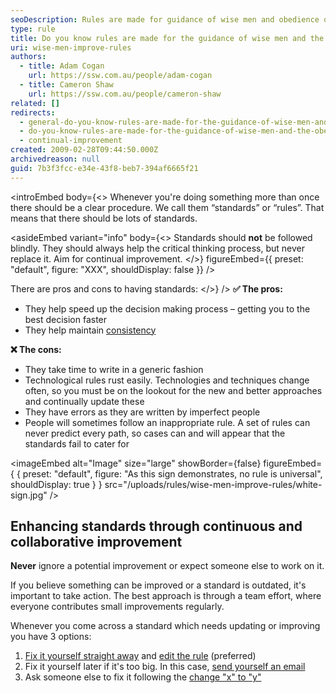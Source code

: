 ```yaml
---
seoDescription: Rules are made for guidance of wise men and obedience of fools. Establishing clear procedures can streamline decision-making and maintain consistency, but it's essential to continually improve standards as they may become outdated or flawed.
type: rule
title: Do you know rules are made for the guidance of wise men and the obedience of fools?
uri: wise-men-improve-rules
authors:
  - title: Adam Cogan
    url: https://ssw.com.au/people/adam-cogan
  - title: Cameron Shaw
    url: https://ssw.com.au/people/cameron-shaw
related: []
redirects:
  - general-do-you-know-rules-are-made-for-the-guidance-of-wise-men-and-the-obedience-of-fools
  - do-you-know-rules-are-made-for-the-guidance-of-wise-men-and-the-obedience-of-fools
  - continual-improvement
created: 2009-02-28T09:44:50.000Z
archivedreason: null
guid: 7b3f3fcc-e34e-43f8-beb7-394af6665f21
---
```


<introEmbed
  body={<>
Whenever you're doing something more than once there should be a clear procedure. We call them “standards” or “rules”. That means that there should be lots of standards.


<asideEmbed
  variant="info"
  body={<>
    Standards should **not** be followed blindly. They should always help the critical thinking process, but never replace it. Aim for continual improvement.
  </>}
  figureEmbed={{
    preset: "default",
    figure: "XXX",
    shouldDisplay: false
  }}
/>


There are pros and cons to having standards:
  </>}
/>
**✅ The pros:**

* They help speed up the decision making process – getting you to the best decision faster
* They help maintain [consistency](/do-you-understand-the-value-of-consistency)

**❌ The cons:**

* They take time to write in a generic fashion
* Technological rules rust easily. Technologies and techniques change often, so you must be on the lookout for the new and better approaches and continually update these
* They have errors as they are written by imperfect people
* People will sometimes follow an inappropriate rule. A set of rules can never predict every path, so cases can and will appear that the standards fail to cater for


<imageEmbed
  alt="Image"
  size="large"
  showBorder={false}
  figureEmbed={ {
    preset: "default",
    figure: "As this sign demonstrates, no rule is universal",
    shouldDisplay: true
  } }
  src="/uploads/rules/wise-men-improve-rules/white-sign.jpg"
/>


## Enhancing standards through continuous and collaborative improvement

**Never** ignore a potential improvement or expect someone else to work on it.

If you believe something can be improved or a standard is outdated, it's important to take action. The best approach is through a team effort, where everyone contributes small improvements regularly.

Whenever you come across a standard which needs updating or improving you have 3 options:

1. [Fix it yourself straight away](/fix-small-web-errors) and [edit the rule](https://github.com/SSWConsulting/SSW.Rules.Content/wiki/How-to-Edit-Rules) (preferred)
2. Fix it yourself later if it's too big. In this case, [send yourself an email](/dones-do-you-send-yourself-emails)
3. Ask someone else to fix it following the [change "x" to "y"](/do-you-ask-for-content-changes-using-from-x-to-y)